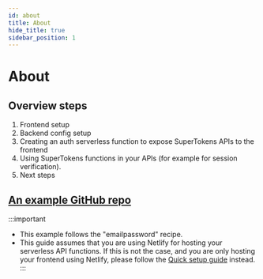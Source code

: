 ```yaml
---
id: about
title: About
hide_title: true
sidebar_position: 1
---
```


# About

## Overview steps

1. Frontend setup
2. Backend config setup
3. Creating an auth serverless function to expose SuperTokens APIs to the frontend
4. Using SuperTokens functions in your APIs (for example for session verification).
5. Next steps

## [An example GitHub repo](https://github.com/supertokens/supertokens-auth-react/tree/master/examples/with-netlify) 

:::important
- This example follows the "emailpassword" recipe.
- This guide assumes that you are using Netlify for hosting your serverless API functions. If this is not the case, and you are only hosting your frontend using Netlify, please follow the [Quick setup guide](/docs/quickstart/frontend-guide) instead.
:::
